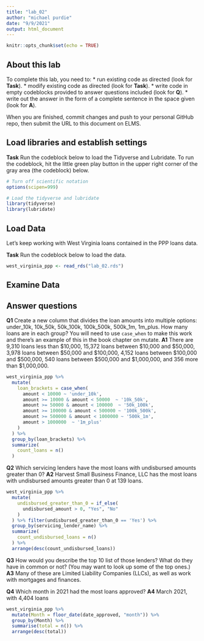 ```yaml
---
title: "lab_02"
author: "michael purdie"
date: "9/9/2021"
output: html_document
---
```


```r
knitr::opts_chunk$set(echo = TRUE)
```
 
## About this lab

To complete this lab, you need to:
* run existing code as directed (look for **Task**).
* modify existing code as directed (look for **Task**).
* write code in empty codeblocks provided to answer questions included (look for **Q**).
* write out the answer in the form of a complete sentence in the space given (look for **A**).

When you are finished, commit changes and push to your personal GitHub repo, then submit the URL to this document on ELMS.

## Load libraries and establish settings

**Task** Run the codeblock below to load the Tidyverse and Lubridate. To run the codeblock, hit the little green play button in the upper right corner of the gray area (the codeblock) below.

```r
# Turn off scientific notation
options(scipen=999)

# Load the tidyverse and lubridate
library(tidyverse)
library(lubridate)
```

## Load Data

Let's keep working with West Virginia loans contained in the PPP loans data.  

**Task** Run the codeblock below to load the data.

```r
west_virginia_ppp <- read_rds("lab_02.rds")
```

## Examine Data

## Answer questions

**Q1** Create a new column that divides the loan amounts into multiple options: under_10k, 10k_50k, 50k_100k, 100k_500k, 500k_1m, 1m_plus. How many loans are in each group? You will need to use `case_when` to make this work and there's an example of this in the book chapter on mutate.
**A1** There are 9,310 loans less than $10,000, 15,372 loans between $10,000 and $50,000, 3,978 loans between $50,000 and $100,000, 4,152 loans between $100,000 and $500,000, 540 loans between $500,000 and $1,000,000, and 356 more than $1,000,000.

```r
west_virginia_ppp %>%
  mutate(
    loan_brackets = case_when(
      amount < 10000 ~ 'under_10k',
      amount >= 10000 & amount < 50000  ~ '10k_50k', 
      amount >= 50000 & amount < 100000  ~ '50k_100k',
      amount >= 100000 & amount < 500000 ~ '100k_500k',
      amount >= 500000 & amount < 1000000 ~ '500k_1m',
      amount > 1000000  ~ '1m_plus'
    ) 
  ) %>%
  group_by(loan_brackets) %>%
  summarize(
    count_loans = n()
  )
```

**Q2** Which servicing lenders have the most loans with undisbursed amounts greater than 0?
**A2** Harvest Small Business Finance, LLC has the most loans with undisbursed amounts greater than 0 at 139 loans.

```r
west_virginia_ppp %>%
  mutate(
    undisbursed_greater_than_0 = if_else(
      undisbursed_amount > 0, "Yes", "No"
    )
  ) %>% filter(undisbursed_greater_than_0 == 'Yes') %>%
  group_by(servicing_lender_name) %>%
  summarize(
    count_undisbursed_loans = n()
  ) %>%
  arrange(desc(count_undisbursed_loans))

```

**Q3** How would you describe the top 10 list of those lenders? What do they have in common or not? (You may want to look up some of the top ones.)
**A3** Many of these are Limited Liability Companies (LLCs), as well as work with mortgages and finances.

**Q4** Which month in 2021 had the most loans approved?
**A4** March 2021, with 4,404 loans

```r
west_virginia_ppp %>%
  mutate(Month = floor_date(date_approved, "month")) %>% 
  group_by(Month) %>%
  summarise(total = n()) %>%
  arrange(desc(total))

```
